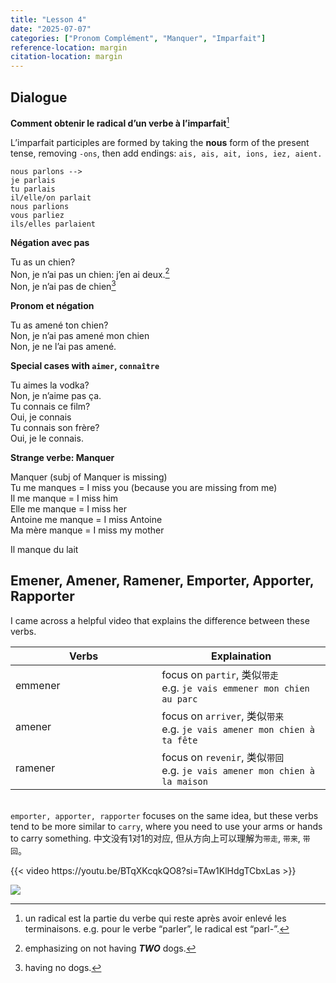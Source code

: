 ```yaml
---
title: "Lesson 4"
date: "2025-07-07"
categories: ["Pronom Complément", "Manquer", "Imparfait"]
reference-location: margin
citation-location: margin
---
```



## Dialogue


**Comment obtenir le radical d’un verbe à l’imparfait**[^1]

L'imparfait participles are formed by taking the **nous** form of the present tense, removing `-ons`, then add endings: 
`
ais, ais, ait, ions, iez, aient. 
`

```
nous parlons -->
je parlais
tu parlais
il/elle/on parlait
nous parlions
vous parliez
ils/elles parlaient
```

[^1]:  un radical est la partie du verbe qui reste après avoir enlevé les terminaisons. e.g. pour le verbe "parler", le radical est "parl-".


**Négation avec pas**

Tu as un chien?<br>
Non, je n’ai pas un chien: j’en ai deux.[^2]<br>
Non, je n’ai pas de chien[^3]<br>

[^2]: emphasizing on not having **_TWO_** dogs.
[^3]: having no dogs.

**Pronom et négation**

Tu as amené ton chien?<br>
Non, je n’ai pas amené  mon chien<br>
Non, je ne l’ai pas amené.<br>


**Special cases with `aimer`, `connaître`**

Tu aimes la vodka?<br>
Non, je n’aime pas ça.<br>
Tu connais ce film?<br>
Oui, je connais<br>
Tu connais son frère?<br>
Oui, je le connais.<br>

**Strange verbe: Manquer**

Manquer (subj of Manquer is missing)<br>
Tu me manques = I miss you (because you are missing from me)<br>
Il me manque = I miss him<br>
Elle me manque = I miss her<br>
Antoine me manque = I miss Antoine<br>
Ma mère manque = I miss my mother<br>

Il manque du lait<br>




## Emener, Amener, Ramener, Emporter, Apporter, Rapporter

I came across a helpful video that explains the difference between these verbs. 


| Verbs      | Explaination |
|------------|--------------|
| emmener    | focus on `partir`, 类似`带走`<br>e.g.  `je vais emmener mon chien au parc` |
| amener     | focus on `arriver`, 类似`带来`<br>e.g. `je vais amener mon chien à ta fête` |
| ramener    | focus on `revenir`, 类似`带回`<br>e.g. `je vais amener mon chien à la maison` |

<br>
`emporter, apporter, rapporter` focuses on the same idea, but these verbs tend to be more similar to `carry`,
where you need to use your arms or hands to carry something. 中文没有1对1的对应, 但从方向上可以理解为`带走`, `带来`, `带回`。


{{< video https://youtu.be/BTqXKcqkQO8?si=TAw1KlHdgTCbxLas >}}




:::{.column-margin}
![](./less04.jpg)
:::
